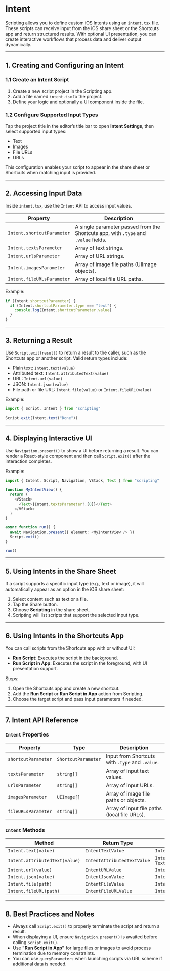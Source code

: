 # Intent 

Scripting allows you to define custom iOS Intents using an `intent.tsx` file. These scripts can receive input from the iOS share sheet or the Shortcuts app and return structured results. With optional UI presentation, you can create interactive workflows that process data and deliver output dynamically.

---

## 1. Creating and Configuring an Intent

### 1.1 Create an Intent Script

1. Create a new script project in the Scripting app.
2. Add a file named `intent.tsx` to the project.
3. Define your logic and optionally a UI component inside the file.

### 1.2 Configure Supported Input Types

Tap the project title in the editor’s title bar to open **Intent Settings**, then select supported input types:

* Text
* Images
* File URLs
* URLs

This configuration enables your script to appear in the share sheet or Shortcuts when matching input is provided.

---

## 2. Accessing Input Data

Inside `intent.tsx`, use the `Intent` API to access input values.

| Property                   | Description                                                                         |
| -------------------------- | ----------------------------------------------------------------------------------- |
| `Intent.shortcutParameter` | A single parameter passed from the Shortcuts app, with `.type` and `.value` fields. |
| `Intent.textsParameter`    | Array of text strings.                                                              |
| `Intent.urlsParameter`     | Array of URL strings.                                                               |
| `Intent.imagesParameter`   | Array of image file paths (UIImage objects).                                        |
| `Intent.fileURLsParameter` | Array of local file URL paths.                                                      |

Example:

```ts
if (Intent.shortcutParameter) {
  if (Intent.shortcutParameter.type === "text") {
    console.log(Intent.shortcutParameter.value)
  }
}
```

---

## 3. Returning a Result

Use `Script.exit(result)` to return a result to the caller, such as the Shortcuts app or another script. Valid return types include:

* Plain text: `Intent.text(value)`
* Attributed text: `Intent.attributedText(value)`
* URL: `Intent.url(value)`
* JSON: `Intent.json(value)`
* File path or file URL: `Intent.file(value)` or `Intent.fileURL(value)`

Example:

```ts
import { Script, Intent } from "scripting"

Script.exit(Intent.text("Done"))
```

---

## 4. Displaying Interactive UI

Use `Navigation.present()` to show a UI before returning a result. You can render a React-style component and then call `Script.exit()` after the interaction completes.

Example:

```ts
import { Intent, Script, Navigation, VStack, Text } from "scripting"

function MyIntentView() {
  return (
    <VStack>
      <Text>{Intent.textsParameter?.[0]}</Text>
    </VStack>
  )
}

async function run() {
  await Navigation.present({ element: <MyIntentView /> })
  Script.exit()
}

run()
```

---

## 5. Using Intents in the Share Sheet

If a script supports a specific input type (e.g., text or image), it will automatically appear as an option in the iOS share sheet:

1. Select content such as text or a file.
2. Tap the Share button.
3. Choose **Scripting** in the share sheet.
4. Scripting will list scripts that support the selected input type.

---

## 6. Using Intents in the Shortcuts App

You can call scripts from the Shortcuts app with or without UI:

* **Run Script**: Executes the script in the background.
* **Run Script in App**: Executes the script in the foreground, with UI presentation support.

Steps:

1. Open the Shortcuts app and create a new shortcut.
2. Add the **Run Script** or **Run Script in App** action from Scripting.
3. Choose the target script and pass input parameters if needed.

---

## 7. Intent API Reference

### `Intent` Properties

| Property            | Type                | Description                                     |
| ------------------- | ------------------- | ----------------------------------------------- |
| `shortcutParameter` | `ShortcutParameter` | Input from Shortcuts with `.type` and `.value`. |
| `textsParameter`    | `string[]`          | Array of input text values.                     |
| `urlsParameter`     | `string[]`          | Array of input URLs.                            |
| `imagesParameter`   | `UIImage[]`         | Array of image file paths or objects.           |
| `fileURLsParameter` | `string[]`          | Array of input file paths (local file URLs).    |

### `Intent` Methods

| Method                         | Return Type                 | Example                                |
| ------------------------------ | --------------------------- | -------------------------------------- |
| `Intent.text(value)`           | `IntentTextValue`           | `Intent.text("Hello")`                 |
| `Intent.attributedText(value)` | `IntentAttributedTextValue` | `Intent.attributedText("Styled Text")` |
| `Intent.url(value)`            | `IntentURLValue`            | `Intent.url("https://example.com")`    |
| `Intent.json(value)`           | `IntentJsonValue`           | `Intent.json({ key: "value" })`        |
| `Intent.file(path)`            | `IntentFileValue`           | `Intent.file("/path/to/file.txt")`     |
| `Intent.fileURL(path)`         | `IntentFileURLValue`        | `Intent.fileURL("/path/to/file.pdf")`  |

---

## 8. Best Practices and Notes

* Always call `Script.exit()` to properly terminate the script and return a result.
* When displaying a UI, ensure `Navigation.present()` is awaited before calling `Script.exit()`.
* Use **"Run Script in App"** for large files or images to avoid process termination due to memory constraints.
* You can use `queryParameters` when launching scripts via URL scheme if additional data is needed.
